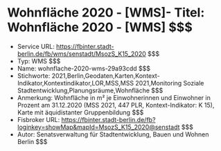 # Wohnfläche 2020 - [WMS]- Titel: Wohnfläche 2020 - [WMS] $$$
- Service URL: https://fbinter.stadt-berlin.de/fb/wms/senstadt/MsozS_K15_2020 $$$
- Typ: WMS $$$
- Name: wohnflache-2020-wms-29a93cdd $$$
- Stichworte: 2021,Berlin,Geodaten,Karten,Kontext-Indikator,Kontextindikator,LOR,MSS,MSS 2021,Monitoring Soziale Stadtentwicklung,Planungsräume,Wohnfläche $$$
- Anmerkung: Wohnfläche in m² je Einwohnerinnen und Einwohner in Prozent am 31.12.2020 (MSS 2021, 447 PLR, Kontext-Indikator: K 15), Karte mit äquidistanter Gruppenbildung $$$
- Fisbroker URL: https://fbinter.stadt-berlin.de/fb?loginkey=showMap&mapId=MsozS_K15_2020@senstadt $$$
- Autor: Senatsverwaltung für Stadtentwicklung, Bauen und Wohnen Berlin $$$
